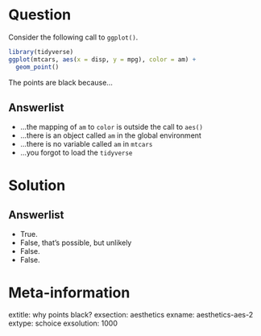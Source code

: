 Question
========

Consider the following call to `ggplot()`. 

```r
library(tidyverse)
ggplot(mtcars, aes(x = disp, y = mpg), color = am) +
  geom_point()
```

The points are black because...

Answerlist
----------
* ...the mapping of `am` to `color` is outside the call to `aes()`
* ...there is an object called `am` in the global environment
* ...there is no variable called `am` in `mtcars`
* ...you forgot to load the `tidyverse`

Solution
========

Answerlist
----------
* True.
* False, that's possible, but unlikely
* False.
* False.

Meta-information
================
extitle: why points black?
exsection: aesthetics
exname: aesthetics-aes-2
extype: schoice
exsolution: 1000
